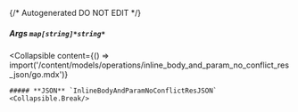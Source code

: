 {/* Autogenerated DO NOT EDIT  */}

##### **Args** `map[string]*string*`

<Collapsible
    content={() => import('/content/models/operations/inline_body_and_param_no_conflict_res_json/go.mdx')}
>
    ##### **JSON** `InlineBodyAndParamNoConflictResJSON`
    <Collapsible.Break/>
</Collapsible>

